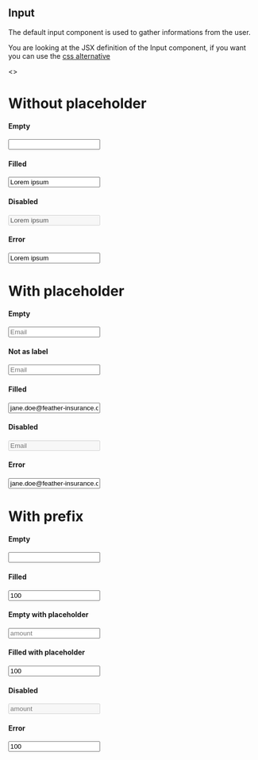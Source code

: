 

<Meta title="JSX/Inputs/Input" />

## Input

The default input component is used to gather informations from the user.

You are looking at the JSX definition of the Input component, if you want you can use the [css alternative](?path=/story/css-components-input--page)

<Preview>
  <>
    <h1 className="p-h1">Without placeholder</h1>
    <h4 className="p-h4 mt24">Empty</h4>
    <Input className="wmx5 mt8" />
    <h4 className="p-h4 mt24">Filled</h4>
    <Input className="wmx5 mt8" value="Lorem ipsum" />
    <h4 className="p-h4 mt24">Disabled</h4>
    <Input className="wmx5 mt8" value="Lorem ipsum" disabled={true} />
    <h4 className="p-h4 mt24">Error</h4>
    <Input
      className="wmx5 mt8"
      value="Lorem ipsum"
      error="Lorem ipsum dolor sit amet, consectetur adipiscing elit."
    />
    <h1 className="p-h1 mt32">With placeholder</h1>
    <h4 className="p-h4 mt24">Empty</h4>
    <Input className="wmx5 mt8" placeholder="Email" />
    <h4 className="p-h4 mt24">Not as label</h4>
    <Input
      className="wmx5 mt8"
      placeholderAsLabel={false}
      placeholder="Email"
    />
    <h4 className="p-h4 mt24">Filled</h4>
    <Input
      className="wmx5 mt8"
      value="jane.doe@feather-insurance.com"
      placeholder="Email"
    />
    <h4 className="p-h4 mt24">Disabled</h4>
    <Input className="wmx5 mt8" placeholder="Email" disabled />
    <h4 className="p-h4 mt24">Error</h4>
    <Input
      className="wmx5 mt8"
      value="jane.doe@feather-insurance.com"
      placeholder="Email"
      error="Lorem ipsum dolor sit amet, consectetur adipiscing elit."
    />
    <h1 className="p-h1 mt32">With prefix</h1>
    <h4 className="p-h4 mt24">Empty</h4>
    <Input className="wmx5 mt8" prefix="€" />
    <h4 className="p-h4 mt24">Filled</h4>
    <Input className="wmx5 mt8" value="100" prefix="€" />
    <h4 className="p-h4 mt24">Empty with placeholder</h4>
    <Input className="wmx5 mt8" placeholder="amount" prefix="€" />
    <h4 className="p-h4 mt24">Filled with placeholder</h4>
    <Input className="wmx5 mt8" placeholder="amount" value="100" prefix="€" />
    <h4 className="p-h4 mt24">Disabled</h4>
    <Input className="wmx5 mt8" placeholder="amount" disabled prefix="€" />
    <h4 className="p-h4 mt24">Error</h4>
    <Input
      className="wmx5 mt8"
      placeholder="amount"
      value="100"
      prefix="€"
      error="Lorem ipsum dolor sit amet, consectetur adipiscing elit. Morbi ac hendrerit justo. Nunc nibh ex, vulputate ac leo id, feugiat rhoncus purus."
    />
  </>
</Preview>

